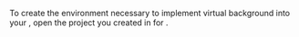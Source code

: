 <PlatformWrapper platform="react-native">

To create the environment necessary to implement virtual background into your <Vpl k="CLIENT" />, open the project you created in <Link to="../get-started/get-started-sdk"><Vg k="GET_STARTED"/></Link> for <Vpd k="NAME"/>.

</PlatformWrapper>